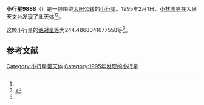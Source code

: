 {{Infobox planet
| bgcolour = #FFFFC0
| name = 9888
| symbol = 
| image = 
| caption = 
| discovery = yes
| discovery_ref = 
| discoverer = [[小林隆男|小林隆男]]
| discovery_site = [[大泉天文台|大泉天文台]] 
| discovered = 1995年2月1日
| designations = yes
| mp_name = 
| named_after = 
| alt_names = 1995 CD/ 1982 DS3 / 1982 HL2 / 1987 JH
| mp_category = [[主带小行星|主带小行星]]
| orbit_ref = <ref name="a">[http://ssd.jpl.nasa.gov/sbdb.cgi?sstr=9888 9888] {{Wayback|url=http://ssd.jpl.nasa.gov/sbdb.cgi?sstr=9888 |date=20210717065813 }}，小行星數據庫瀏覽器（JPL Small-Body Database Browser）－[[美国国家航空航天局|美国国家航空航天局]]喷气推进实验室</ref>
| epoch = 2456400.5 (2013年4月18日更新)
| aphelion = {{convert|2.813408615166704|AU|km|3|abbr=on|lk=out}}
| perihelion = {{convert|2.513185022355774|AU|km|3|abbr=on}}
| semimajor = {{convert|2.663296818761239|AU|km|3|abbr=on}}
| eccentricity = 0.056363149
| period = 1587.551353 [[日|日]]<br />4.35[[儒略年|儒略年]]
| avg_speed = 
| inclination = 3.906535463367744
| asc_node = 33.59508396841046
| mean_anomaly = 
| arg_peri = 244.4868041677558
| satellites = 
| physical_characteristics = yes
| dimensions = 
| mass = 
| density = 
| surface_grav = 
| escape_velocity = 
| sidereal_day = 
| axial_tilt = 
| pole_ecliptic_lat = 
| pole_ecliptic_lon = 
| albedo = 
| temperatures= 
| temp_name1 = 
| mean_temp_1 = 
| max_temp_1 = 
| temp_name2 = 
| max_temp_2 = 
| spectral_type = 
| abs_magnitude = 244.4868041677558
}}

'''小行星9888'''（{{lang-en|9888}}）是一颗围绕[[太阳|太阳]][[公转|公转]]的[[小行星|小行星]]。1995年2月1日，[[小林隆男|小林隆男]]在大泉天文台发现了此天体<ref name="a" /><ref>{{cite news|title=小行星列表|url=http://cfa-www.harvard.edu/iau/lists/NumberedMPs.txt|accessdate=2013-07-08|newspaper=哈佛大学|archive-date=2008-05-17|archive-url=https://web.archive.org/web/20080517010638/http://cfa-www.harvard.edu/iau/lists/NumberedMPs.txt|dead-url=no}}</ref>。

这颗小行星的[[绝对星等|绝对星等]]为244.4868041677558等<ref name="a" />。

==参考文献==
{{reflist}}
{{Minor Planet Number|[[小行星9887|小行星9887]]|[[小行星9889|小行星9889]]}}

{{小天体}}

[[Category:小行星带天体|Category:小行星带天体]]
[[Category:1995年发现的小行星|Category:1995年发现的小行星]]

{{asteroid-stub}}